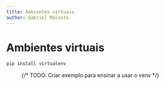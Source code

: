 ```yaml
---
title: Ambientes virtuais
author: Gabriel Malosto
---
```




# Ambientes virtuais

```powershell
pip install virtualenv
```

<Figure
  caption="Instalando o pacote `virtualenv` no PowerShell"
  images={[
    {
      src: installingVenvPowerShell,
      alt: "Terminal com o PowerShell, em que se executa o comando para instalar o pacote `virtualenv`",
    },
  ]}
/>

{/* TODO: Criar exemplo para ensinar a usar o venv */}
